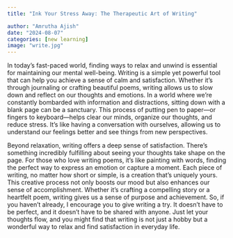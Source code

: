 ```yaml
---
title: "Ink Your Stress Away: The Therapeutic Art of Writing"

author: "Amrutha Ajish"
date: "2024-08-07"
categories: [new learning]
image: "write.jpg"
---
```






In today's fast-paced world, finding ways to relax and unwind is essential for maintaining our mental well-being. Writing is a simple yet powerful tool that can help you achieve a sense of calm and satisfaction. Whether it's through journaling or crafting beautiful poems, writing allows us to slow down and reflect on our thoughts and emotions. In a world where we're constantly bombarded with information and distractions, sitting down with a blank page can be a sanctuary. This process of putting pen to paper—or fingers to keyboard—helps clear our minds, organize our thoughts, and reduce stress. It's like having a conversation with ourselves, allowing us to understand our feelings better and see things from new perspectives.

Beyond relaxation, writing offers a deep sense of satisfaction. There's something incredibly fulfilling about seeing your thoughts take shape on the page. For those who love writing poems, it’s like painting with words, finding the perfect way to express an emotion or capture a moment. Each piece of writing, no matter how short or simple, is a creation that's uniquely yours. This creative process not only boosts our mood but also enhances our sense of accomplishment. Whether it's crafting a compelling story or a heartfelt poem, writing gives us a sense of purpose and achievement. So, if you haven’t already, I encourage you to give writing a try. It doesn’t have to be perfect, and it doesn’t have to be shared with anyone. Just let your thoughts flow, and you might find that writing is not just a hobby but a wonderful way to relax and find satisfaction in everyday life.

